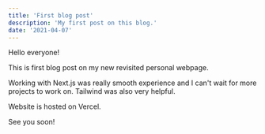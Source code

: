 ```yaml
---
title: 'First blog post'
description: 'My first post on this blog.'
date: '2021-04-07'
---
```


Hello everyone!

This is first blog post on my new revisited personal webpage.

Working with Next.js was really smooth experience and I can't wait for more projects to work on. Tailwind was also very helpful.

Website is hosted on Vercel.

See you soon!
